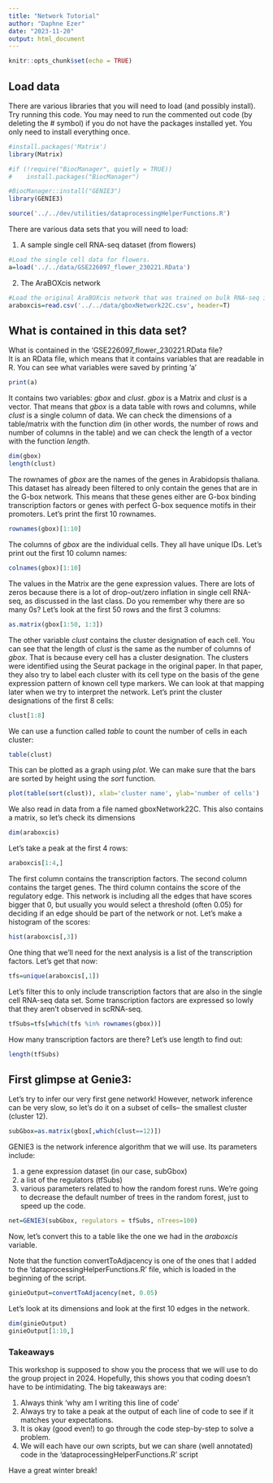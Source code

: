 ```yaml
---
title: "Network Tutorial"
author: "Daphne Ezer"
date: "2023-11-20"
output: html_document
---
```


```r
knitr::opts_chunk$set(echo = TRUE)
```

## Load data

There are various libraries that you will need to load (and possibly install).  Try running this code.  You may need to run the commented out code (by deleting the # symbol) if you do not have the packages installed yet.  You only need to install everything once.

```r
#install.packages('Matrix')
library(Matrix)

#if (!require("BiocManager", quietly = TRUE))
#    install.packages("BiocManager")

#BiocManager::install("GENIE3")
library(GENIE3)

source('../../dev/utilities/dataprocessingHelperFunctions.R')
```


There are various data sets that you will need to load:


1. A sample single cell RNA-seq dataset (from flowers)
```r
#Load the single cell data for flowers.
a=load('../../data/GSE226097_flower_230221.RData')

```

2. The AraBOXcis network
```r
#Load the original AraBOXcis network that was trained on bulk RNA-seq in seedlings 
araboxcis=read.csv('../../data/gboxNetwork22C.csv', header=T)


```

## What is contained in this data set?

What is contained in the 'GSE226097_flower_230221.RData file?  
It is an RData file, which means that it contains variables that are readable in R.
You can see what variables were saved by printing 'a'

```r
print(a)
```

It contains two variables: *gbox* and *clust*.  *gbox* is a Matrix and *clust* is a vector.  That means that *gbox* is a data table with rows and columns, while *clust* is a single column of data.  We can check the dimensions of a table/matrix with the function *dim* (in other words, the number of rows and number of columns in the table) and we can check the length of a vector with the function *length*.

```r
dim(gbox)
length(clust)
```

The rownames of *gbox* are the names of the genes in Arabidopsis thaliana.  This dataset has already been filtered to only contain the genes that are in the G-box network.  This means that these genes either are G-box binding transcription factors or genes with perfect G-box sequence motifs in their promoters.  Let's print the first 10 rownames.

```r
rownames(gbox)[1:10]
```

The columns of *gbox* are the individual cells. They all have unique IDs.  Let's print out the first 10 column names:

```r
colnames(gbox)[1:10]
```

The values in the Matrix are the gene expression values.  There are lots of zeros because there is a lot of drop-out/zero inflation in single cell RNA-seq, as discussed in the last class.  Do you remember why there are so many 0s?  Let's look at the first 50 rows and the first 3 columns:

```r
as.matrix(gbox[1:50, 1:3])
```

The other variable *clust* contains the cluster designation of each cell.  You can see that the length of *clust* is the same as the number of columns of *gbox*.  That is because every cell has a cluster designation.  The clusters were identified using the Seurat package in the original paper.  In that paper, they also try to label each cluster with its cell type on the basis of the gene expression pattern of known cell type markers.  We can look at that mapping later when we try to interpret the network.  Let's print the cluster designations of the first 8 cells:

```r
clust[1:8]
```

We can use a function called *table* to count the number of cells in each cluster:

```r
table(clust)
```

This can be plotted as a graph using *plot*.  We can make sure that the bars are sorted by height using the *sort* function.

```r
plot(table(sort(clust)), xlab='cluster name', ylab='number of cells')
```

We also read in data from a file named gboxNetwork22C.  This also contains a matrix, so let's check its dimensions


```r
dim(araboxcis)
```

Let's take a peak at the first 4 rows:

```r
araboxcis[1:4,]
```

The first column contains the transcription factors.  The second column contains the target genes.  The third column contains the score of the regulatory edge.  This network is including all the edges that have scores bigger that 0, but usually you would select a threshold (often 0.05) for deciding if an edge should be part of the network or not. Let's make a histogram of the scores:

```r
hist(araboxcis[,3])
```

One thing that we'll need for the next analysis is a list of the transcription factors.  Let's get that now:

```r
tfs=unique(araboxcis[,1])
```

Let's filter this to only include transcription factors that are also in the single cell RNA-seq data set.  Some transcription factors are expressed so lowly that they aren't observed in scRNA-seq.

```r
tfSubs=tfs[which(tfs %in% rownames(gbox))]
```

How many transcription factors are there?  Let's use length to find out:

```r
length(tfSubs)
```

## First glimpse at Genie3:

Let's try to infer our very first gene network!  However, network inference can be very slow, so let's do it on a subset of cells-- the smallest cluster (cluster 12).  

```r
subGbox=as.matrix(gbox[,which(clust==12)])
```

GENIE3 is the network inference algorithm that we will use. Its parameters include:

1. a gene expression dataset (in our case, subGbox)
2. a list of the regulators (tfSubs)
3. various parameters related to how the random forest runs.  We're going to decrease the default number of trees in the random forest, just to speed up the code.

```r

net=GENIE3(subGbox, regulators = tfSubs, nTrees=100)

```


Now, let's convert this to a table like the one we had in the *araboxcis* variable.  

Note that the function convertToAdjacency is one of the ones that I added to the 'dataprocessingHelperFunctions.R' file, which is loaded in the beginning of the script.

```r
ginieOutput=convertToAdjacency(net, 0.05)
```

Let's look at its dimensions and look at the first 10 edges in the network.

```r
dim(ginieOutput)
ginieOutput[1:10,]
```

### Takeaways

This workshop is supposed to show you the process that we will use to do the group project in 2024.  Hopefully, this shows you that coding doesn't have to be intimidating.  The big takeaways are:

1. Always think 'why am I writing this line of code'
2. Always try to take a peak at the output of each line of code to see if it matches your expectations.
3. It is okay (good even!) to go through the code step-by-step to solve a problem.
4. We will each have our own scripts, but we can share (well annotated) code in the 'dataprocessingHelperFunctions.R' script

Have a great winter break!
